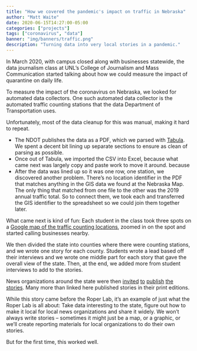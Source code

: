 ```yaml
---
title: "How we covered the pandemic's impact on traffic in Nebraska"
author: "Matt Waite"
date: 2020-06-15T14:27:00-05:00
categories: ["projects"]
tags: ["coronavirus", "data"]
banner: "img/banners/traffic.png"
description: "Turning data into very local stories in a pandemic."
---
```


In March 2020, with campus closed along with businesses statewide, the data journalism class at UNL's College of Journalism and Mass Communication started talking about how we could measure the impact of quarantine on daily life. 

To measure the impact of the coronavirus on Nebraska, we looked for automated data collectors. One such automated data collector is the automated traffic counting stations that the data Department of Transportation uses.

Unfortunately, most of the data cleanup for this was manual, making it hard to repeat. 

* The NDOT publishes the data as a PDF, which we parsed with [Tabula](https://tabula.technology/). We spent a decent bit lining up separate sections to ensure as clean of parsing as possible.
* Once out of Tabula, we imported the CSV into Excel, because what came next was largely copy and paste work to move it around. because 
* After the data was lined up so it was one row, one station, we discovered another problem. There's no location identifier in the PDF that matches anything in the GIS data we found at the Nebraska Map. The only thing that matched from one file to the other was the 2019 annual traffic total. So to connect them, we took each and transferred the GIS identifier to the spreadsheet so we could join them together later.

What came next is kind of fun: Each student in the class took three spots on a [Google map of the traffic counting locations](https://www.google.com/maps/d/u/0/edit?mid=1cBIbTV9fnJzfBOzbX4S3z6XbowUvx08j&ll=41.469687911144106%2C-99.773945&z=8), zoomed in on the spot and started calling businesses nearby. 

We then divided the state into counties where there were counting stations, and we wrote one story for each county. Students wrote a lead based off their interviews and we wrote one middle part for each story that gave the overall view of the state. Then, at the end, we added more from student interviews to add to the stories. 

News organizations around the state were then [invited](https://www.yorknewstimes.com/news/local/covid-19-effects-on-local-travel/article_d92806b8-8f50-11ea-ba1c-db6aa2b2749c.html) [to](http://www.hastingstribune.com/covid-19/pandemic-measures-mean-less-highway-traffic/article_fc16e4fe-8e5c-11ea-ad69-97427f2d56bb.html) [publish](https://www.northeastnebraskanews.us/news/covid-19-quarantine-has-really-slowed-hwy-20-traffic) [the](https://gretnaguide.com/2020/05/06/coronavirus-affects-nebraskas-roadways/) [stories](https://www.wahoo-ashland-waverly.com/waverly/news/covid-19-affects-traffic-in-lancaster-county/article_c90e6040-8fca-11ea-98bc-774f0f09c86a.html). Many more than linked here published stories in their print editions. 

While this story came before the Roper Lab, it's an example of just what the Roper Lab is all about: Take data interesting to the state, figure out how to make it local for local news organizations and share it widely. We won't always write stories -- sometimes it might just be a map, or a graphic, or we'll create reporting materials for local organizations to do their own stories. 

But for the first time, this worked well.
